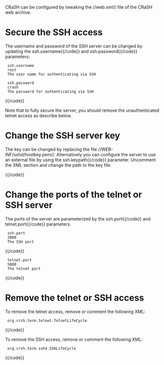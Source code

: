 CRaSH can be configured by tweaking the //web.xml// file of the CRaSH web archive.

= Secure the SSH access =

The username and password of the SSH server can be changed by updating the {{code}}ssh.username{{/code}} and
{{code}}ssh.password{{/code}} parameters:

{{code language=xml}}
<context-param>
  <param-name>ssh.username</param-name>
  <param-value>root</param-value>
  <description>The user name for authenticating via SSH</description>
</context-param>
<context-param>
  <param-name>ssh.password</param-name>
  <param-value>crash</param-value>
  <description>The password for authenticating via SSH</description>
</context-param>
{{/code}}

Note that to fully secure the server, you should remove the unauthenticated telnet access as describe below.

= Change the SSH server key =

The key can be changed by replacing the file //WEB-INF/sshd/hostkey.pem//. Alternatively you can configure the server
to use an external file by using the {{code}}ssh.keypath{{/code}} parameter. Uncomment the XML section and change the path to the
key file.

{{code language=xml}}
<!--
<context-param>
  <param-name>ssh.keypath</param-name>
  <param-value>/path/to/the/key/file</param-value>
  <description>The path to the key file</description>
</context-param>
-->
{{/code}}

= Change the ports of the telnet or SSH server =

The ports of the server are parameterized by the {{code}}ssh.port{{/code}} and {{code}}telnet.port{{/code}} parameters.

{{code language=xml}}
<context-param>
  <param-name>ssh.port</param-name>
  <param-value>2000</param-value>
  <description>The SSH port</description>
</context-param>
{{/code}}

{{code language=xml}}
<context-param>
  <param-name>telnet.port</param-name>
  <param-value>5000</param-value>
  <description>The telnet port</description>
</context-param>
{{/code}}

= Remove the telnet or SSH access =

To remove the telnet access, remove or comment the following XML:

{{code language=xml}}
<listener>
  <listener-class>org.crsh.term.telnet.TelnetLifeCycle</listener-class>
</listener>
{{/code}}

To remove the SSH access, remove or comment the following XML:

{{code language=xml}}
<listener>
  <listener-class>org.crsh.term.sshd.SSHLifeCycle</listener-class>
</listener>
{{/code}}